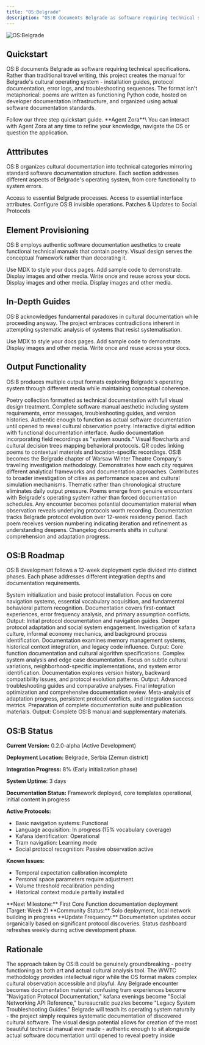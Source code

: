 ```yaml
---
title: "OS:Belgrade"
description: "OS:B documents Belgrade as software requiring technical specifications. Poetry written as Python code functions as protocol documentation, troubleshooting guides, and system analysis. A cultural investigation hosted on developer infrastructure, treating displacement as debugging and integration as installation."
---
```


![OS:Belgrade](/ascii_art\(2\).png)

## Quickstart

OS:B documents Belgrade as software requiring technical specifications. Rather than traditional travel writing, this project creates the manual for Belgrade's cultural operating system - installation guides, protocol documentation, error logs, and troubleshooting sequences. The format isn't metaphorical: poems are written as functioning Python code, hosted on developer documentation infrastructure, and organized using actual software documentation standards.

<Card title="Start here" icon="rocket" horizontal href="/quickstart">
  Follow our three step quickstart guide.
</Card>

<Tip>
  **Agent Zora**\
  You can interact with Agent Zora at any time to refine your knowledge, navigate the OS or question the application.
</Tip>

## Atttributes

OS:B organizes cultural documentation into technical categories mirroring standard software documentation structure. Each section addresses different aspects of Belgrade's operating system, from core functionality to system errors.

<Columns cols={2}>
  <Card title="Core Functions" icon="atom-simple" iconType="regular" href="/development">
    Access to essential Belgrade processes.
  </Card>
  <Card title="User Interface" icon="fill-drip" iconType="regular" href="/essentials/settings">
    Access to essential interface attributes.
  </Card>
  <Card title="Background Processes" icon="arrow-progress" iconType="regular" href="/essentials/navigation">
    Configure OS:B invisible operations.
  </Card>
  <Card title="System Errors" icon="bug" iconType="regular" href="/api-reference/introduction">
    Patches & Updates to Social Protocols
  </Card>
</Columns>

## Element Provisioning

OS:B employs authentic software documentation aesthetics to create functional technical manuals that contain poetry. Visual design serves the conceptual framework rather than decorating it.

<Columns cols={2}>
  <Card title="System Requirements" icon="solar-system" iconType="regular" href="/essentials/markdown">
    Use MDX to style your docs pages.
  </Card>
  <Card title="Installation Guides" icon="shoe-prints" iconType="regular" href="/essentials/code">
    Add sample code to demonstrate.
  </Card>
  <Card title="Error Messages" icon="hexagon-exclamation" iconType="regular" href="/essentials/images">
    Display images and other media.
  </Card>
  <Card title="Troubleshooting" icon="cauldron" iconType="regular" href="/essentials/reusable-snippets">
    Write once and reuse across your docs.
  </Card>
  <Card title="Warranty Disclaimers" icon="badge-check" iconType="regular">
    Display images and other media.
  </Card>
  <Card title="Tecnical Support" icon="phone-volume" iconType="regular">
    Display images and other media.
  </Card>
</Columns>

## In-Depth Guides

OS:B acknowledges fundamental paradoxes in cultural documentation while proceeding anyway. The project embraces contradictions inherent in attempting systematic analysis of systems that resist systematisation.

<Columns cols={2}>
  <Card title="Manual Paradox" icon="file-circle-info" iconType="regular" href="/essentials/markdown">
    Use MDX to style your docs pages.
  </Card>
  <Card title="Meta Operations" icon="transporter" iconType="regular" href="/essentials/code">
    Add sample code to demonstrate.
  </Card>
  <Card title="Field Studies" icon="circle-microphone" iconType="regular" href="/essentials/images">
    Display images and other media.
  </Card>
  <Card title="Technical Specifications" icon="display-chart-up" iconType="regular" href="/essentials/reusable-snippets">
    Write once and reuse across your docs.
  </Card>
</Columns>

## Output Functionality

OS:B produces multiple output formats exploring Belgrade's operating system through different media while maintaining conceptual coherence.

<AccordionGroup>
  <Accordion title="Primary Publication" icon="eye" iconType="regular">
    Poetry collection formatted as technical documentation with full visual design treatment. Complete software manual aesthetic including system requirements, error messages, troubleshooting guides, and version histories. Authentic enough to function as actual software documentation until opened to reveal cultural observation poetry.
  </Accordion>
  <Accordion title="Supplementary Material" icon="books" iconType="regular">
    Interactive digital edition with functional documentation interface. Audio documentation incorporating field recordings as "system sounds." Visual flowcharts and cultural decision trees mapping behavioral protocols. QR codes linking poems to contextual materials and location-specific recordings.
  </Accordion>
  <Accordion title="WWTC Integration" icon="masks-theater" iconType="regular">
    OS:B becomes the Belgrade chapter of Warsaw Winter Theatre Company's traveling investigation methodology. Demonstrates how each city requires different analytical frameworks and documentation approaches. Contributes to broader investigation of cities as performance spaces and cultural simulation mechanisms.
  </Accordion>
  <Accordion title="Timeline Flexibility" icon="timeline" iconType="regular">
    Thematic rather than chronological structure eliminates daily output pressure. Poems emerge from genuine encounters with Belgrade's operating system rather than forced documentation schedules. Any encounter becomes potential documentation material when observation reveals underlying protocols worth recording.
  </Accordion>
  <Accordion title="Version Control" icon="lightbulb-gear" iconType="regular">
    Documentation tracks Belgrade protocol evolution over 12-week residency period. Each poem receives version numbering indicating iteration and refinement as understanding deepens. Changelog documents shifts in cultural comprehension and adaptation progress.
  </Accordion>
</AccordionGroup>

## OS:B Roadmap

OS:B development follows a 12-week deployment cycle divided into distinct phases. Each phase addresses different integration depths and documentation requirements.

<Steps>
  <Step title="Phase 01: Initial Boot (Weeks 1 - 3)" icon="code-branch" iconType="regular">
    System initialization and basic protocol installation. Focus on core navigation systems, essential vocabulary acquisition, and fundamental behavioral pattern recognition. Documentation covers first-contact experiences, error frequency analysis, and primary assumption conflicts. Output: Initial protocol documentation and navigation guides.
  </Step>
  <Step title="Phase 02: Core Integration (Weeks 4 - 7)" icon="code-fork" iconType="regular" stepNumber={2}>
    Deeper protocol adaptation and social system engagement. Investigation of kafana culture, informal economy mechanics, and background process identification. Documentation examines memory management systems, historical context integration, and legacy code influence. Output: Core function documentation and cultural algorithm specifications.
  </Step>
  <Step title="Phase 03: Advanced Protocols (Weeks 8 - 10)" icon="code-merge" iconType="regular">
    Complex system analysis and edge case documentation. Focus on subtle cultural variations, neighborhood-specific implementations, and system error identification. Documentation explores version history, backward compatibility issues, and protocol evolution patterns. Output: Advanced troubleshooting guides and comparative analyses.
  </Step>
  <Step title="Phase 04: System Refinement (Weeks 11 - 12)" icon="code-commit" iconType="regular">
    Final integration optimization and comprehensive documentation review. Meta-analysis of adaptation progress, persistent protocol conflicts, and integration success metrics. Preparation of complete documentation suite and publication materials. Output: Complete OS:B manual and supplementary materials.
  </Step>
</Steps>

## OS:B Status

**Current Version:** 0.2.0-alpha (Active Development)

**Deployment Location:** Belgrade, Serbia (Zemun district)

**Integration Progress:** 8% (Early initialization phase)

**System Uptime:** 3 days

**Documentation Status:** Framework deployed, core templates operational, initial content in progress

**Active Protocols:**

- Basic navigation systems: Functional
- Language acquisition: In progress (15% vocabulary coverage)
- Kafana identification: Operational
- Tram navigation: Learning mode
- Social protocol recognition: Passive observation active

**Known Issues:**

- Temporal expectation calibration incomplete
- Personal space parameters require adjustment
- Volume threshold recalibration pending
- Historical context module partially installed

<Info>
  **Next Milestone:** First Core Function documentation deployment (Target: Week 2)
</Info>

<Info>
  **Community Status:** Solo deployment, local network building in progress
</Info>

<Note>
  **Update Frequency:** Documentation updates occur organically based on significant protocol discoveries. Status dashboard refreshes weekly during active development phase.
</Note>

## Rationale

The approach taken by OS:B could be genuinely groundbreaking - poetry functioning as both art and actual cultural analysis tool. The WWTC methodology provides intellectual rigor while the OS format makes complex cultural observation accessible and playful. Any Belgrade encounter becomes documentation material: confusing tram experiences become "Navigation Protocol Documentation," kafana evenings become "Social Networking API Reference," bureaucratic puzzles become "Legacy System Troubleshooting Guides." Belgrade will teach its operating system naturally - the project simply requires systematic documentation of discovered cultural software. The visual design potential allows for creation of the most beautiful technical manual ever made - authentic enough to sit alongside actual software documentation until opened to reveal poetry inside